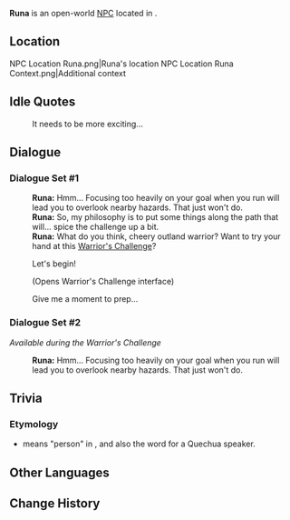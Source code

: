 {{Meta
<!-- Remove this template after adding the missing info -->
|missing_NPC_profile  = yes
}}
{{Character Infobox
|type             = Open-World NPC
|image            = NPC Runa.png
|realname         = <!-- Optional, if different from in-game name -->
|deceased         = <!-- Past (for deceased prior to events of the game) or free response -->
|region           = Natlan
|location         = Natlan
|affiliation      = Collective of Plenty
|title            = Master Trainer, Collective of Plenty

|ancestry         = <!-- Clan/family -->
|father           = 
|mother           = 
|spouse           = 
|sibling          = 
|child            = 
|relative         = 

|voiceEN          = 
|voiceCN          = 
|voiceJP          = 
|voiceKR          = 
|dialoguereward   = 
}}
'''Runa''' is an open-world [[NPC]] located in {{Location|Atocpan}}.
<!-- Following a certain dialogue branch for the first time gives the player AMOUNT_AS_WORD [[Item]]. -->

==Location==
<gallery>
NPC Location Runa.png|Runa's location
NPC Location Runa Context.png|Additional context
</gallery>
<!--
==Profile==
Detailed story/lore information goes here.
''(To be added.)''

===Appearance===
Keep appearance section short and concise. Limit to 2 paragraphs with 3-4 sentences each.
''(To be added.)''

==Quests and Events==
{{Quests and Events}}
-->
==Idle Quotes==
{{Dialogue Start}}
:{{DIcon|Idle}} It needs to be more exciting...
{{Dialogue End}}

==Dialogue==
===Dialogue Set #1===
{{Dialogue Start}}
:'''Runa:''' Hmm... Focusing too heavily on your goal when you run will lead you to overlook nearby hazards. That just won't do.
:'''Runa:''' So, my philosophy is to put some things along the path that will... spice the challenge up a bit.
:'''Runa:''' What do you think, cheery outland warrior? Want to try your hand at this [[Warrior's Challenge]]?
:{{DIcon|Warrior's Challenge}} Let's begin!
:;(Opens Warrior's Challenge interface)
:{{DIcon}} Give me a moment to prep...
{{Dialogue End}}

===Dialogue Set #2===
''Available during the Warrior's Challenge''
{{Dialogue Start}}
:'''Runa:''' Hmm... Focusing too heavily on your goal when you run will lead you to overlook nearby hazards. That just won't do.
{{Dialogue End}}
<!--
==Event Dialogue==
===Event Name===
{{Dialogue Start}}
:'''Runa:'''
{{Dialogue End}}
-->
==Trivia==
===Etymology===
*{{w|runa#Quechua|Runa}} means "person" in {{w|Quechuan languages|Quechua}}, and also the word for a Quechua speaker.

==Other Languages==
{{Other Languages|default_hidden=1
|en      = Runa
|zhs     = 鲁娜
|zhs_rm  = 
|zht     = 魯娜
|zht_rm  = 
|ja      = ルーナ
|ja_rm   = 
|ko      = 룬나
|es      = Runa
|fr      = Runa
|ru      = Руна
|th      = Runa
|vi      = Runa
|de      = Runa
|id      = Runa
|pt      = Runa
|tr      = Runa
|it      = Runa
}}

==Change History==
{{Change History|5.5}}
<!--
==References==
{{Reflist}}
-->